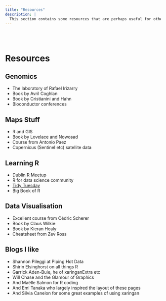 ```yaml
---
title: "Resources"
description: |
  This section contains some resources that are perhaps useful for others.
---
```


<style>
d-title {
 display:none;
}
d-article li, d-article ul {
  margin-bottom: 0em;
}
.small {
  font-size: 0.8rem;
}
</style>

<br>
<br>

# Resources


## Genomics

* The laboratory of Rafael Irizarry [<i class="fa fa-flask" aria-hidden="true"></i>](https://rafalab.github.io/){target="_blank"}
* Book by Avril Coghlan [<i class="fas fa-book-open"></i>](https://a-little-book-of-r-for-bioinformatics.readthedocs.io/en/latest/index.html){target="_blank"}
* Book by Cristianini and Hahn [<i class="fas fa-book-open"></i>](https://computationalgenomics.blogs.bristol.ac.uk/){target="_blank"}
* Bioconductor conferences [<i class="fa fa-users" aria-hidden="true"></i>](https://bioc2021.bioconductor.org/conferences/){target="_blank"}

## Maps Stuff 


* R and GIS [<i class="fa fa-compass" aria-hidden="true"></i>](https://datascienceplus.com/r-as-gis-part-1-vector/){target="_blank"}
* Book by Lovelace and Nowosad [<i class="fas fa-book-open"></i>](https://geocompr.robinlovelace.net/){target="_blank"}
* Course from Antonio Paez [<i class="fas fa-chalkboard-teacher"></i>](https://paezha.github.io/spatial-analysis-r/){target="_blank"}
* Copernicus (Sentinel etc) satellite data [<i class="fa fa-globe" aria-hidden="true"></i>](https://scihub.copernicus.eu/){target="_blank"}

## Learning R 

* Dublin R Meetup [<i class="fab fa-meetup"></i>](https://www.meetup.com/DublinR/){target="_blank"} [<i class="fab fa-twitter"></i>](https://twitter.com/DublinR){target="_blank"}
* R for data science community [<i class="fas fa-globe"></i>](https://www.rfordatasci.com/){target="_blank"} [<i class="fab fa-slack"></i>](https://rfordatascience.slack.com/join/shared_invite/zt-n46lijeb-2RRzQ70U34eH530~PyZsmg#/shared-invite/email){target="_blank"}
* [Tidy Tuesday](https://github.com/rfordatascience/tidytuesday){target="_blank"}
* Big Book of R [<i class="fab fa-r-project"></i>](https://www.bigbookofr.com/){target="_blank"}


## Data Visualisation

* Excellent course from Cédric Scherer [<i class="fas fa-chalkboard-teacher"></i>](https://z3tt.github.io/hands-on-ggplot2/){target="_blank"}
* Book by Claus Wilkie [<i class="fas fa-book-open"></i>](https://clauswilke.com/dataviz/){target="_blank"}
* Book by Kieran Healy [<i class="fas fa-book-open"></i>](https://socviz.co/index.html){target="_blank"}
* Cheatsheet from Zev Ross [<i class="fas fa-info-circle"></i>](http://zevross.com/blog/2014/08/04/beautiful-plotting-in-r-a-ggplot2-cheatsheet-3/){target="_blank"}

## Blogs I like

* Shannon Pileggi at Piping Hot Data [<i class="fa fa-rss-square" aria-hidden="true"></i>](https://www.pipinghotdata.com/){target="_blank"}
* Shirin Elsinghorst on all things R [<i class="fab fa-r-project"></i>](https://shirinsplayground.netlify.app/page/about/){target="_blank"}
* Garrick Aden-Buie, he of xaringanExtra etc [<i class="fa fa-rss-square" aria-hidden="true"></i>](https://www.garrickadenbuie.com/){target="_blank"}
* Will Chase and the Glamour of Graphics [<i class="fas fa-pencil-alt"></i>](https://www.williamrchase.com/){target="_blank"}
* And Maëlle Salmon for R coding [<i class="fab fa-r-project"></i>](https://masalmon.eu/){target="_blank"}
* And Emi Tanaka who largely inspired the layout of these pages [<i class="fa fa-rss-square" aria-hidden="true"></i>](https://emitanaka.org/){target="_blank"}
* And Silvia Canelon for some great examples of using xaringan [<i class="fa fa-rss-square" aria-hidden="true"></i>](https://emitanaka.org/){target="_blank"}